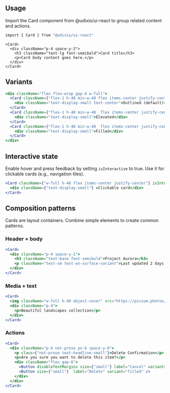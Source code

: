 ---
---

## Usage

Import the Card component from @udixio/ui-react to group related content and actions.

```bash
import { Card } from "@udixio/ui-react"
```

```tsx
<Card>
  <div className="p-4 space-y-2">
    <h3 className="text-lg font-semibold">Card title</h3>
    <p>Card body content goes here.</p>
  </div>
</Card>
```

## Variants

```jsx
<div className="flex flex-wrap gap-4 w-full">
  <Card className={"flex-1 h-48 min-w-48 flex items-center justify-center"}>
    <div className="text-display-small text-center">Outlined (default)</div>
  </Card>
  <Card className={"flex-1 h-48 min-w-48  flex items-center justify-center"} variant="elevated">
    <div className="text-display-small">Elevated</div>
  </Card>
  <Card className={"flex-1 h-48 min-w-48  flex items-center justify-center"} variant="filled">
    <div className="text-display-small">Filled</div>
  </Card>
</div>
```

## Interactive state

Enable hover and press feedback by setting `isInteractive` to true. Use it for clickable cards (e.g., navigation tiles).

```jsx
<Card className={"w-full h-48 flex items-center justify-center"} isInteractive>
  <div className={"text-display-small"} >Clickable card</div>
</Card>
```

## Composition patterns

Cards are layout containers. Combine simple elements to create common patterns.

### Header + body

```jsx
<Card>
  <div className="p-4 space-y-1">
    <h3 className="text-base font-semibold">Project Aurora</h3>
    <p className="text-sm text-on-surface-variant">Last updated 2 days ago</p>
  </div>
</Card>
```

### Media + text

```jsx
<Card>
  <img className="w-full h-40 object-cover" src="https://picsum.photos/640/240" alt="Cover" />
  <div className="p-4">
    <p>Beautiful landscapes collection</p>
  </div>
</Card>
```

### Actions

```jsx
<Card>
  <div className="p-4 not-prose px-6 space-y-6">
    <p class={"not-prose text-headline-small"}>Delete Confirmation</p>
    <p>Are you sure you want to delete this item?</p>
    <div className="flex gap-6">
      <Button disableTextMargins size={"small"} label="Cancel" variant="text" />
      <Button size={"small"}  label="Delete" variant="filled" />
    </div>
  </div>
</Card>
```